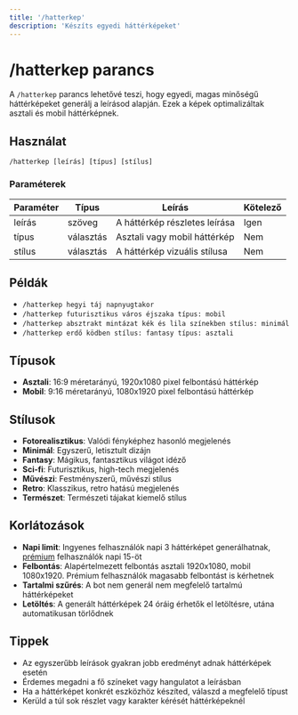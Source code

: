 ```yaml
---
title: '/hatterkep'
description: 'Készíts egyedi háttérképeket'
---
```


# /hatterkep parancs

A `/hatterkep` parancs lehetővé teszi, hogy egyedi, magas minőségű háttérképeket generálj a leírásod alapján. Ezek a képek optimalizáltak asztali és mobil háttérképnek.

## Használat

```
/hatterkep [leírás] [típus] [stílus]
```

### Paraméterek

| Paraméter | Típus | Leírás | Kötelező |
|-----------|------|---------|----------|
| leírás | szöveg | A háttérkép részletes leírása | Igen |
| típus | választás | Asztali vagy mobil háttérkép | Nem |
| stílus | választás | A háttérkép vizuális stílusa | Nem |

## Példák

- `/hatterkep hegyi táj napnyugtakor`
- `/hatterkep futurisztikus város éjszaka típus: mobil`
- `/hatterkep absztrakt mintázat kék és lila színekben stílus: minimál`
- `/hatterkep erdő ködben stílus: fantasy típus: asztali`

## Típusok

- **Asztali**: 16:9 méretarányú, 1920x1080 pixel felbontású háttérkép
- **Mobil**: 9:16 méretarányú, 1080x1920 pixel felbontású háttérkép

## Stílusok

- **Fotorealisztikus**: Valódi fényképhez hasonló megjelenés
- **Minimál**: Egyszerű, letisztult dizájn
- **Fantasy**: Mágikus, fantasztikus világot idéző
- **Sci-fi**: Futurisztikus, high-tech megjelenés
- **Művészi**: Festményszerű, művészi stílus
- **Retro**: Klasszikus, retro hatású megjelenés
- **Természet**: Természeti tájakat kiemelő stílus

## Korlátozások

- **Napi limit**: Ingyenes felhasználók napi 3 háttérképet generálhatnak, [prémium](/HeroAI/kezdes/premium) felhasználók napi 15-öt
- **Felbontás**: Alapértelmezett felbontás asztali 1920x1080, mobil 1080x1920. Prémium felhasználók magasabb felbontást is kérhetnek
- **Tartalmi szűrés**: A bot nem generál nem megfelelő tartalmú háttérképeket
- **Letöltés**: A generált háttérképek 24 óráig érhetők el letöltésre, utána automatikusan törlődnek

## Tippek

- Az egyszerűbb leírások gyakran jobb eredményt adnak háttérképek esetén
- Érdemes megadni a fő színeket vagy hangulatot a leírásban
- Ha a háttérképet konkrét eszközhöz készíted, válaszd a megfelelő típust
- Kerüld a túl sok részlet vagy karakter kérését háttérképeknél 